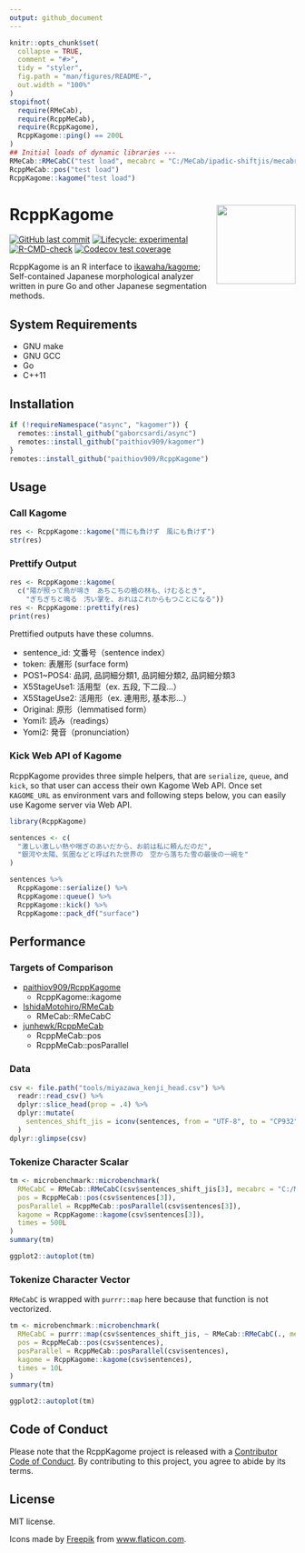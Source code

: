 ```yaml
---
output: github_document
---
```


<!-- README.md is generated from README.Rmd. Please edit that file -->

```r
knitr::opts_chunk$set(
  collapse = TRUE,
  comment = "#>",
  tidy = "styler",
  fig.path = "man/figures/README-",
  out.width = "100%"
)
stopifnot(
  require(RMeCab),
  require(RcppMeCab),
  require(RcppKagome),
  RcppKagome::ping() == 200L
)
## Initial loads of dynamic libraries ---
RMeCab::RMeCabC("test load", mecabrc = "C:/MeCab/ipadic-shiftjis/mecabrc")
RcppMeCab::pos("test load")
RcppKagome::kagome("test load")
```

# RcppKagome <a href='https://paithiov909.github.io/RcppKagome'><img src='https://raw.githack.com/paithiov909/RcppKagome/main/man/figures/logo.png' align="right" height="139" /></a>

<!-- badges: start -->
[![GitHub last commit](https://img.shields.io/github/last-commit/paithiov909/RcppKagome)](#)
[![Lifecycle: experimental](https://img.shields.io/badge/lifecycle-experimental-orange.svg)](https://www.tidyverse.org/lifecycle/#experimental)
[![R-CMD-check](https://github.com/paithiov909/RcppKagome/workflows/R-CMD-check/badge.svg)](https://github.com/paithiov909/RcppKagome/actions)
[![Codecov test coverage](https://codecov.io/gh/paithiov909/RcppKagome/branch/main/graph/badge.svg)](https://codecov.io/gh/paithiov909/RcppKagome?branch=main)
<!-- badges: end -->

RcppKagome is an R interface to [ikawaha/kagome](https://github.com/ikawaha/kagome); Self-contained Japanese morphological analyzer written in pure Go and other Japanese segmentation methods.

## System Requirements

- GNU make
- GNU GCC
- Go
- C++11

## Installation

```r
if (!requireNamespace("async", "kagomer")) {
  remotes::install_github("gaborcsardi/async")
  remotes::install_github("paithiov909/kagomer")
}
remotes::install_github("paithiov909/RcppKagome")
```

## Usage

### Call Kagome

```r
res <- RcppKagome::kagome("雨にも負けず　風にも負けず")
str(res)
```

### Prettify Output

```r
res <- RcppKagome::kagome(
  c("陽が照って鳥が啼き　あちこちの楢の林も、けむるとき",
    "ぎちぎちと鳴る　汚い掌を、おれはこれからもつことになる"))
res <- RcppKagome::prettify(res)
print(res)
```

Prettified outputs have these columns.

- sentence_id: 文番号（sentence index）
- token: 表層形 (surface form)
- POS1~POS4: 品詞, 品詞細分類1, 品詞細分類2, 品詞細分類3
- X5StageUse1: 活用型（ex. 五段, 下二段…）
- X5StageUse2: 活用形（ex. 連用形, 基本形…）
- Original: 原形（lemmatised form）
- Yomi1: 読み（readings）
- Yomi2: 発音（pronunciation）

### Kick Web API of Kagome

RcppKagome provides three simple helpers, that are `serialize`, `queue`, and `kick`, so that user can access their own Kagome Web API.
Once set `KAGOME_URL` as environment vars and following steps below, you can easily use Kagome server via Web API.

```r
library(RcppKagome)

sentences <- c(
  "激しい激しい熱や喘ぎのあいだから、お前は私に頼んだのだ",
  "銀河や太陽、気圏などと呼ばれた世界の　空から落ちた雪の最後の一碗を"
)

sentences %>%
  RcppKagome::serialize() %>%
  RcppKagome::queue() %>%
  RcppKagome::kick() %>%
  RcppKagome::pack_df("surface")
```

## Performance

### Targets of Comparison

- [paithiov909/RcppKagome](https://github.com/paithiov909/RcppKagome)
  - RcppKagome::kagome
- [IshidaMotohiro/RMeCab](https://github.com/IshidaMotohiro/RMeCab)
  - RMeCab::RMeCabC
- [junhewk/RcppMeCab](https://github.com/junhewk/RcppMeCab)
  - RcppMeCab::pos
  - RcppMeCab::posParallel

### Data

```r
csv <- file.path("tools/miyazawa_kenji_head.csv") %>%
  readr::read_csv() %>%
  dplyr::slice_head(prop = .4) %>%
  dplyr::mutate(
    sentences_shift_jis = iconv(sentences, from = "UTF-8", to = "CP932")
  )
dplyr::glimpse(csv)
```

### Tokenize Character Scalar

```r
tm <- microbenchmark::microbenchmark(
  RMeCabC = RMeCab::RMeCabC(csv$sentences_shift_jis[3], mecabrc = "C:/MeCab/ipadic-shiftjis/mecabrc"),
  pos = RcppMeCab::pos(csv$sentences[3]),
  posParallel = RcppMeCab::posParallel(csv$sentences[3]),
  kagome = RcppKagome::kagome(csv$sentences[3]),
  times = 500L
)
summary(tm)
```

```r
ggplot2::autoplot(tm)
```

### Tokenize Character Vector

`RMeCabC` is wrapped with `purrr::map` here because that function is not vectorized.

```r
tm <- microbenchmark::microbenchmark(
  RMeCabC = purrr::map(csv$sentences_shift_jis, ~ RMeCab::RMeCabC(., mecabrc = "/MeCab/ipadic-shiftjis/mecabrc")),
  pos = RcppMeCab::pos(csv$sentences),
  posParallel = RcppMeCab::posParallel(csv$sentences),
  kagome = RcppKagome::kagome(csv$sentences),
  times = 10L
)
summary(tm)
```

```r
ggplot2::autoplot(tm)
```

## Code of Conduct

Please note that the RcppKagome project is released with a [Contributor Code of Conduct](https://paithiov909.github.io/RcppKagome/CODE_OF_CONDUCT.html). By contributing to this project, you agree to abide by its terms.

## License

MIT license.

Icons made by [Freepik](http://www.freepik.com/) from [www.flaticon.com](https://www.flaticon.com/).

